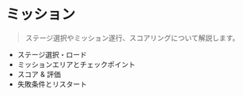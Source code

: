 # ミッション

> ステージ選択やミッション遂行、スコアリングについて解説します。

- ステージ選択・ロード
- ミッションエリアとチェックポイント
- スコア & 評価
- 失敗条件とリスタート 
